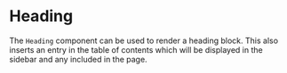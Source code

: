 
# Heading

The `Heading` component can be used to render a heading block.  This also
inserts an entry in the table of contents which will be displayed in the
sidebar and any <PageTocLink/> included in the page.

<Example
  Component={HeadComp}
  code={HeadCode}
  highlightLines="2,7,11"
  expand
/>
